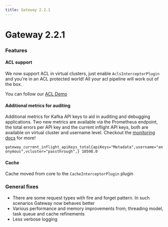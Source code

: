 ```yaml
---
title: Gateway 2.2.1
---
```

# Gateway 2.2.1

### Features

#### ACL support

We now support ACL in virtual clusters, just enable `AclsInterceptorPlugin` and you're in an ACL protected world! All your acl pipeline will work out of the box.

You can follow our [ACL Demo](https://github.com/conduktor/conduktor-gateway-demos/tree/main/acls-gateway-security)

#### Additional metrics for auditing

Additional metrics for Kafka API keys to aid in auditing and debugging applications. Two new metrics are available via the Prometheus endpoint, the total errors per API key and the current inflight API keys, both are available on virtual cluster and username level. Checkout the [monitoring docs](https://docs.conduktor.io/gateway/reference/monitoring/) for more!

`gateway_current_inflight_apiKeys_total{apiKeys="Metadata",username="anonymous",vcluster="passthrough",} 10598.0`

#### Cache

Cache moved from core to the `CacheInterceptorPlugin` plugin

### General fixes

- There are some request types with fire and forget pattern. In such scenarios Gateway now behaves better
- Various performance and memory improvements from; threading model, task queue and cache refinements
- Less verbose logging
